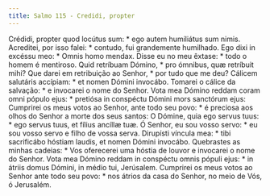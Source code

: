 ```yaml
---
title: Salmo 115 - Credidi, propter
---
```


<div class="grid grid-cols-2 gap-5">
  <span class="col-6 dropcaps text-justify">
    Crédidi, propter quod locútus sum: * ego autem humiliátus sum nimis.
  </span>
  <span class="col-6 dropcaps text-justify">
    Acreditei, por isso falei: * contudo, fui grandemente humilhado.
  </span>
  <span class="col-6 text-justify">
    Ego dixi in excéssu meo: * Omnis homo mendax.
  </span>
  <span class="col-6 text-justify">
    Disse eu no meu êxtase: * todo o homem é mentiroso.
  </span>
  <span class="col-6 text-justify">
    Quid retríbuam Dómino, * pro ómnibus, quæ retríbuit mihi?
  </span>
  <span class="col-6 text-justify">
    Que darei em retribuição ao Senhor, * por tudo que me deu?
  </span>
  <span class="col-6 text-justify">
    Cálicem salutáris accípiam: * et nomen Dómini invocábo.
  </span>
  <span class="col-6 text-justify">
    Tomarei o cálice da salvação: * e invocarei o nome do Senhor.
  </span>
  <span class="col-6 text-justify">
    Vota mea Dómino reddam coram omni pópulo ejus: * pretiósa in conspéctu
    Dómini mors sanctórum ejus:
  </span>
  <span class="col-6 text-justify">
    Cumprirei os meus votos ao Senhor, ante todo seu povo: * é preciosa aos
    olhos do Senhor a morte dos seus santos:
  </span>
  <span class="col-6 text-justify">
    O Dómine, quia ego servus tuus: * ego servus tuus, et fílius ancíllæ tuæ.
  </span>
  <span class="col-6 text-justify">
    Ó Senhor, eu sou vosso servo: * eu sou vosso servo e filho de vossa serva.
  </span>
  <span class="col-6 text-justify">
    Dirupísti víncula mea: * tibi sacrificábo hóstiam laudis, et nomen Dómini
    invocábo.
  </span>
  <span class="col-6 text-justify">
    Quebrastes as minhas cadeias: * Vos oferecerei uma hóstia de louvor e
    invocarei o nome do Senhor.
  </span>
  <span class="col-6 text-justify">
    Vota mea Dómino reddam in conspéctu omnis pópuli ejus: * in átriis domus
    Dómini, in médio tui, Jerúsalem.
  </span>
  <span class="col-6 text-justify">
    Cumprirei os meus votos ao Senhor ante todo seu povo: * nos átrios da casa
    do Senhor, no meio de Vós, ó Jerusalém.
  </span>
</div>

